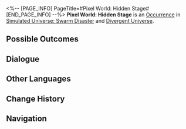 <%-- [PAGE_INFO]
PageTitle=#Pixel World: Hidden Stage#
[END_PAGE_INFO] --%>
{{Stub}}
{{Simulated Universe Event Infobox
|id            = 19401
|title         = 
|image         = Occurrence Pixel World.png
|domains_su    = 
|domains_ext   = 
|domains_swarm = Unknown
|domains_gng   = Unknown
|domains_du    = Unknown
|requirements  = 
|prev          = 
|next          = 
|characters    = 
|factions      = 
|order         = 
|order_du      = 
}}
'''Pixel World: Hidden Stage''' is an [[Divergent Universe/Occurrence|Occurrence]] in [[Simulated Universe: Swarm Disaster]] and [[Divergent Universe]].

==Possible Outcomes==
{{Possible Outcomes
|choice_1 = Choose number four! It has a tiny bow!
|result_1 = Obtain 2 Blessing(s) of the Path required for the Equation.
|modes_1  = du

|choice_2 = Choose number three. Its teeth are rusted...
|result_2 = Obtain 1 Equation(s) of 1- to 3-star rarity.
|modes_2  = du

|choice_3 = Choose number two. It snores like Andatur Zazzalo.
|result_3 = Enhance 5 random Blessing(s) of 2- to 3-star rarity.
|modes_3  = du

|choice_4 = Choose number four! It has a tiny bow!
|result_4 = Obtain three random 1-star Blessings.
|modes_4  = swarm,gng

|choice_5 = Choose number three. Its teeth are rusted...
|result_5 = Obtain 1 cheat chances.
|modes_5  = swarm,gng

|choice_6 = Choose number two. It snores like Andatur Zazzalo.
|result_6 = Enhance two random Blessings of 2- to 3-star rarity.
|modes_6  = swarm,gng

}}
<!--
==Gameplay Notes==
* 
-->
==Dialogue==
{{Dialogue Start}}
:{{tx}}
{{Dialogue End}}

==Other Languages==
{{Other Languages
|en   = Pixel World: Hidden Stage
|zhs  = 像素世界•隐藏关
|zht  = 像素世界•隱藏關
|ja   = ピクセルワールド・{{Rubi|隠|かく}}しステージ
|ko   = 픽셀 월드•히든 스테이지
|es   = Mundo de píxeles: Mecanismo invisible
|fr   = Monde pixélisé&nbsp;: Niveau caché
|ru   = Пиксельный мир: Тайный уровень
|th   = โลกพิกเซล: กลไกซ่อนเร้น
|vi   = Thế Giới Pixel - Ải Ẩn
|de   = Pixelwelt: Versteckte Etappe
|id   = Dunia Piksel: Stage Tersembunyi
|pt   = Mundo Pixelado: Estágio Oculto
}}

==Change History==
{{Change History|1.3}}

==Navigation==
{{Occurrence Navbox}}